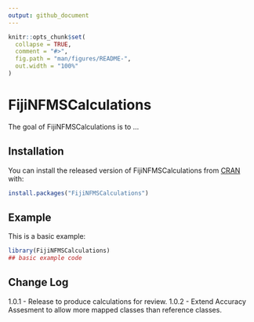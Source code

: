 ```yaml
---
output: github_document
---
```


<!-- README.md is generated from README.Rmd. Please edit that file -->

```r
knitr::opts_chunk$set(
  collapse = TRUE,
  comment = "#>",
  fig.path = "man/figures/README-",
  out.width = "100%"
)
```

# FijiNFMSCalculations

<!-- badges: start -->
<!-- badges: end -->

The goal of FijiNFMSCalculations is to ...

## Installation

You can install the released version of FijiNFMSCalculations from [CRAN](https://CRAN.R-project.org) with:

``` r
install.packages("FijiNFMSCalculations")
```

## Example

This is a basic example:

```r
library(FijiNFMSCalculations)
## basic example code
```

## Change Log

1.0.1 - Release to produce calculations for review.
1.0.2 - Extend Accuracy Assesment to allow more mapped classes than reference classes.
